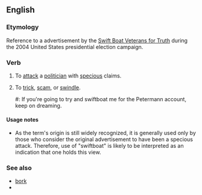 ==English==

===Etymology===

Reference to a advertisement by the [[w:Swift Boat Veterans for Truth|Swift Boat Veterans for Truth]] during the 2004 United States presidential election campaign.

===Verb===
{{en-verb}}

# {{US|politics|pejorative}} To [[attack]] a [[politician]] with [[specious]] claims.
# {{slang}} To [[trick]], [[scam]], or [[swindle]].
##: If you're going to try and swiftboat me for the Petermann account, keep on dreaming.

====Usage notes====
* As the term's origin is still widely recognized, it is generally used only by those who consider the original advertisement to have been a specious attack.  Therefore, use of "swiftboat" is likely to be interpreted as an indication that one holds this view.

===See also===
* [[bork]]
* {{projectlink|pedia|swiftboating}}